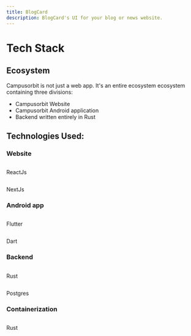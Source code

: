 ```yaml
---
title: BlogCard
description: BlogCard's UI for your blog or news website.
---
```



# Tech Stack

## Ecosystem

Campusorbit is not just a web app. It's an entire ecosystem ecosystem containing three divisions:

- Campusorbit Website
- Campusorbit Android application
- Backend written entirely in Rust

## Technologies Used:

### Website

<div className="flex flex-wrap gap-4">
  <div>
    <Image src="/tech/react.svg" alt="" height={75} width={75} />
    <p className="text-center">ReactJs</p>
  </div>
  <div>
    <Image src="/tech/nextjs.svg" alt="" height={75} width={75} />
    <p className="text-center">NextJs</p>
  </div>
</div>

### Android app

<div className="flex flex-wrap gap-4">
  <div>
    <Image src="/tech/flutter.svg" alt="" height={75} width={75} />
    <p className="text-center">Flutter</p>
  </div>
  <div>
    <Image src="/tech/dart.svg" alt="" height={75} width={75} />
    <p className="text-center">Dart</p>
  </div>
</div>

### Backend

<div className="flex flex-wrap gap-4">
  <div>
    <Image src="/tech/rust.svg" alt="" height={75} width={75} />
    <p className="text-center">Rust</p>
  </div>
  <div>
    <Image src="/tech/postgres.svg" alt="" height={75} width={75} />
    <p className="text-center">Postgres</p>
  </div>
</div>

### Containerization

<div className="flex flex-wrap gap-4">
  <div>
    <Image src="/tech/docker.svg" alt="" height={75} width={75} />
    <p className="text-center">Rust</p>
  </div>
</div>
